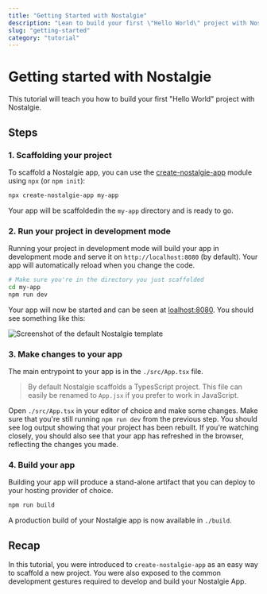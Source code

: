 ```yaml
---
title: "Getting Started with Nostalgie"
description: "Lean to build your first \"Hello World\" project with Nostalgie."
slug: "getting-started"
category: "tutorial"
---
```



# Getting started with Nostalgie

This tutorial will teach you how to build your first "Hello World" project with Nostalgie.

## Steps

### 1. Scaffolding your project

To scaffold a Nostalgie app, you can use the [create-nostalgie-app](https://npm.im/create-nostalgie-app) module using `npx` (or `npm init`):

```sh
npx create-nostalgie-app my-app
```

Your app will be scaffoldedin the `my-app` directory and is ready to go.

### 2. Run your project in development mode

Running your project in development mode will build your app in development mode and serve it on `http://localhost:8080` (by default). Your app will automatically reload when you change the code.

```sh
# Make sure you're in the directory you just scaffolded
cd my-app
npm run dev
```

Your app will now be started and can be seen at [loalhost:8080](http://localhost:8080). You should see something like this:

<img alt="Screenshot of the default Nostalgie template" className="block max-w-3xl mx-auto rounded-lg" src={GettingStarted} />

### 3. Make changes to your app

The main entrypoint to your app is in the `./src/App.tsx` file.

> By default Nostalgie scaffolds a TypesScript project. This file can easily be renamed to `App.jsx` if you prefer to work in JavaScript.

Open `./src/App.tsx` in your editor of choice and make some changes. Make sure that you're still running `npm run dev` from the previous step. You should see log output showing that your project has been rebuilt. If you're watching closely, you should also see that your app has refreshed in the browser, reflecting the changes you made.

### 4. Build your app

Building your app will produce a stand-alone artifact that you can deploy to your hosting provider of choice.

```sh
npm run build
```

A production build of your Nostalgie app is now available in `./build`.

## Recap

In this tutorial, you were introduced to `create-nostalgie-app` as an easy way to scaffold a new project. You were also exposed to the common development gestures required to develop and build your Nostalgie App.